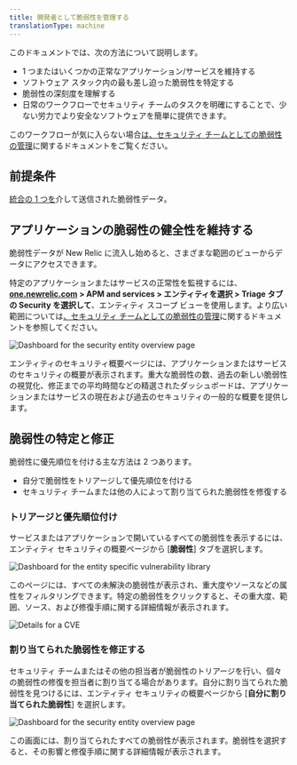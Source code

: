 ```yaml
---
title: 開発者として脆弱性を管理する
translationType: machine
---
```






このドキュメントでは、次の方法について説明します。

* 1 つまたはいくつかの正常なアプリケーション/サービスを維持する
* ソフトウェア スタック内の最も差し迫った脆弱性を特定する
* 脆弱性の深刻度を理解する
* 日常のワークフローでセキュリティ チームのタスクを明確にすることで、少ない労力でより安全なソフトウェアを簡単に提供できます。

このワークフローが気に入らない場合[は、セキュリティ チームとしての脆弱性の管理](/docs/vulnerability-management/security-workflow)に関するドキュメントをご覧ください。

## 前提条件

[統合の 1 つを](/docs/vulnerability-management/integrations/overview)介して送信された脆弱性データ。

## アプリケーションの脆弱性の健全性を維持する

脆弱性データが New Relic に流入し始めると、さまざまな範囲のビューからデータにアクセスできます。

特定のアプリケーションまたはサービスの正常性を監視するには、 **[one.newrelic.com](https://newrelic.com/all-capabilities) > APM and services > エンティティを選択 > Triage タブの Security を選択して**、エンティティ スコープ ビューを使用します。より広い範囲については[、セキュリティ チームとしての脆弱性の管理](/docs/vulnerability-management/security-workflow)に関するドキュメントを参照してください。

<img
  title="Entity overview"
  alt="Dashboard for the security entity overview page"
  src={entityOverview}
/>

エンティティのセキュリティ概要ページには、アプリケーションまたはサービスのセキュリティの概要が表示されます。重大な脆弱性の数、過去の新しい脆弱性の視覚化、修正までの平均時間などの精選されたダッシュボードは、アプリケーションまたはサービスの現在および過去のセキュリティの一般的な概要を提供します。

## 脆弱性の特定と修正

脆弱性に優先順位を付ける主な方法は 2 つあります。

* 自分で脆弱性をトリアージして優先順位を付ける
* セキュリティ チームまたは他の人によって割り当てられた脆弱性を修復する

### トリアージと優先順位付け

サービスまたはアプリケーションで開いているすべての脆弱性を表示するには、エンティティ セキュリティの概要ページから \[**脆弱性**] タブを選択します。

<img
  title="Vulnerability library"
  alt="Dashboard for the entity specific vulnerability library"
  src={vulnLibrary}
/>

このページには、すべての未解決の脆弱性が表示され、重大度やソースなどの属性をフィルタリングできます。特定の脆弱性をクリックすると、その重大度、範囲、ソース、および修復手順に関する詳細情報が表示されます。

<img
  title="CVE Detail"
  alt="Details for a CVE"
  src={cveDetail}
/>

### 割り当てられた脆弱性を修正する

セキュリティ チームまたはその他の担当者が脆弱性のトリアージを行い、個々の脆弱性の修復を担当者に割り当てる場合があります。自分に割り当てられた脆弱性を見つけるには、エンティティ セキュリティの概要ページから \[**自分に割り当てられた脆弱性**] を選択します。

<img
  title="Assigned vulnerabilities"
  alt="Dashboard for the security entity overview page"
  src={assignedVuln}
/>

この画面には、割り当てられたすべての脆弱性が表示されます。脆弱性を選択すると、その影響と修復手順に関する詳細情報が表示されます。